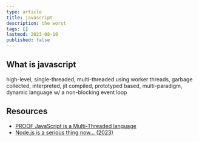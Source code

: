 ```yaml
---
type: article
title: javascript
description: the worst
tags: []
lastmod: 2023-08-10
published: false
---
```


## What is javascript

high-level, single-threaded, multi-threaded using worker threads, garbage collected, interpreted, jit compiled, prototyped based, multi-paradigm, dynamic language w/ a non-blocking event loop

## Resources

- [PROOF JavaScript is a Multi-Threaded language](https://youtu.be/-JE8P2TiJEg)
- [Node.js is a serious thing now… (2023)](https://youtu.be/_Im4_3Z1NxQ)
